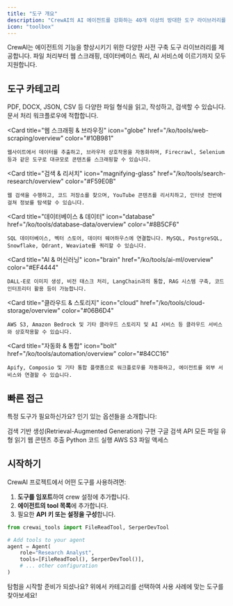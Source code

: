 ```yaml
---
title: "도구 개요"
description: "CrewAI의 AI 에이전트를 강화하는 40개 이상의 방대한 도구 라이브러리를 확인해보세요"
icon: "toolbox"
---
```


CrewAI는 에이전트의 기능을 향상시키기 위한 다양한 사전 구축 도구 라이브러리를 제공합니다. 파일 처리부터 웹 스크래핑, 데이터베이스 쿼리, AI 서비스에 이르기까지 모두 지원합니다.

## **도구 카테고리**

<CardGroup cols={2}>
  <Card
    title="파일 & 문서"
    icon="file-check"
    href="/ko/tools/file-document/overview"
    color="#3B82F6"
  >
    PDF, DOCX, JSON, CSV 등 다양한 파일 형식을 읽고, 작성하고, 검색할 수 있습니다. 문서 처리 워크플로우에 적합합니다.
  </Card>

  <Card
    title="웹 스크래핑 & 브라우징"
    icon="globe"
    href="/ko/tools/web-scraping/overview"
    color="#10B981"
  >
    웹사이트에서 데이터를 추출하고, 브라우저 상호작용을 자동화하며, Firecrawl, Selenium 등과 같은 도구로 대규모로 콘텐츠를 스크래핑할 수 있습니다.
  </Card>

  <Card
    title="검색 & 리서치"
    icon="magnifying-glass"
    href="/ko/tools/search-research/overview"
    color="#F59E0B"
  >
    웹 검색을 수행하고, 코드 저장소를 찾으며, YouTube 콘텐츠를 리서치하고, 인터넷 전반에 걸쳐 정보를 탐색할 수 있습니다.
  </Card>

  <Card
    title="데이터베이스 & 데이터"
    icon="database"
    href="/ko/tools/database-data/overview"
    color="#8B5CF6"
  >
    SQL 데이터베이스, 벡터 스토어, 데이터 웨어하우스에 연결합니다. MySQL, PostgreSQL, Snowflake, Qdrant, Weaviate를 쿼리할 수 있습니다.
  </Card>

  <Card
    title="AI & 머신러닝"
    icon="brain"
    href="/ko/tools/ai-ml/overview"
    color="#EF4444"
  >
    DALL-E로 이미지 생성, 비전 태스크 처리, LangChain과의 통합, RAG 시스템 구축, 코드 인터프리터 활용 등이 가능합니다.
  </Card>

  <Card
    title="클라우드 & 스토리지"
    icon="cloud"
    href="/ko/tools/cloud-storage/overview"
    color="#06B6D4"
  >
    AWS S3, Amazon Bedrock 및 기타 클라우드 스토리지 및 AI 서비스 등 클라우드 서비스와 상호작용할 수 있습니다.
  </Card>

  <Card
    title="자동화 & 통합"
    icon="bolt"
    href="/ko/tools/automation/overview"
    color="#84CC16"
  >
    Apify, Composio 및 기타 통합 플랫폼으로 워크플로우를 자동화하고, 에이전트를 외부 서비스와 연결할 수 있습니다.
  </Card>
</CardGroup>

## **빠른 접근**

특정 도구가 필요하신가요? 인기 있는 옵션들을 소개합니다:

<CardGroup cols={3}>
  <Card title="RAG Tool" icon="image" href="/ko/tools/ai-ml/ragtool">
    검색 기반 생성(Retrieval-Augmented Generation) 구현
  </Card>
  <Card title="Serper Dev" icon="book-atlas" href="/ko/tools/search-research/serperdevtool">
    구글 검색 API
  </Card>
  <Card title="File Read" icon="file" href="/ko/tools/file-document/filereadtool">
    모든 파일 유형 읽기
  </Card>
  <Card title="Scrape Website" icon="globe" href="/ko/tools/web-scraping/scrapewebsitetool">
    웹 콘텐츠 추출
  </Card>
  <Card title="Code Interpreter" icon="code" href="/ko/tools/ai-ml/codeinterpretertool">
    Python 코드 실행
  </Card>
  <Card title="S3 Reader" icon="cloud" href="/ko/tools/cloud-storage/s3readertool">
    AWS S3 파일 액세스
  </Card>
</CardGroup>

## **시작하기**

CrewAI 프로젝트에서 어떤 도구를 사용하려면:

1. **도구를 임포트**하여 crew 설정에 추가합니다.
2. **에이전트의 tool 목록**에 추가합니다.
3. 필요한 **API 키 또는 설정을 구성**합니다.

```python
from crewai_tools import FileReadTool, SerperDevTool

# Add tools to your agent
agent = Agent(
    role="Research Analyst",
    tools=[FileReadTool(), SerperDevTool()],
    # ... other configuration
)
```

탐험을 시작할 준비가 되셨나요? 위에서 카테고리를 선택하여 사용 사례에 맞는 도구를 찾아보세요!